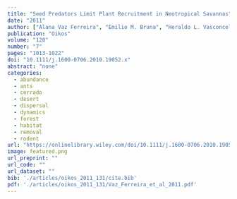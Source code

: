 ```yaml
---
title: "Seed Predators Limit Plant Recruitment in Neotropical Savannas"
date: "2011"
author: ["Alana Vaz Ferreira", "Emilio M. Bruna", "Heraldo L. Vasconcelos"]
publication: "Oikos"
volume: "120"
number: "7"
pages: "1013-1022"
doi: "10.1111/j.1600-0706.2010.19052.x"
abstract: "none"
categories: 
  - abundance
  - ants
  - cerrado
  - desert
  - dispersal
  - dynamics
  - forest
  - habitat
  - removal
  - rodent
url: "https://onlinelibrary.wiley.com/doi/10.1111/j.1600-0706.2010.19052.x"
image: featured.png
url_preprint: ""
url_code: ""
url_dataset: ""
bib: './articles/oikos_2011_131/cite.bib'
pdf: './articles/oikos_2011_131/Vaz_Ferreira_et_al_2011.pdf'
---
```

